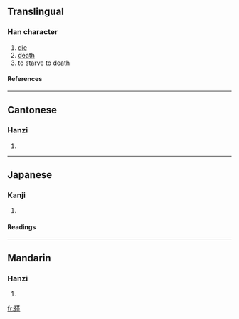 ==Translingual==
===Han character===
{{Han char|rn=78|rad=歹|as=11|sn=15|four=1421<sub>4</sub>|canj=一弓廿中一 (MNTLM)}}
# [[die]]
# [[death]]
# to starve to death
====References====
{{Han ref|kx=0582.380|dkj=16551|dj=0975.330|hdz=21392.170|uh=6BA3|ud=27555|bh=E5F2|bd=58866}}

----
==Cantonese==
===Hanzi===
{{yue-hanzi|jyut=|y=gan2, gan6}}
# {{defn|Cantonese}}

----
==Japanese==
===Kanji===
{{ja-kanji|grade=|rs=歹11}}
# {{defn|Japanese}} 
====Readings====
{{ja-readings|on=[[きん]] (kin), [[ぎん]] (gin)|kun=[[うえじに]] (uejini)}}

----
==Mandarin==
===Hanzi===
{{cmn-hanzi|pin=[[jǐn]] ([[jin3]]), [[yān]] ([[yan1]]), [[yǐn]] ([[yin3]])|wg=chin<sup>3</sup>, yen<sup>1</sup>, yin<sup>3</sup>}}
# {{defn|Mandarin}}

[[fr:殣]]